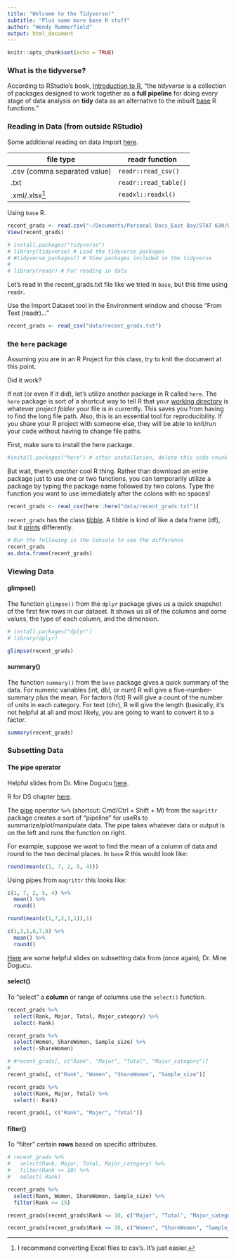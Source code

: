 ```yaml
---
title: "Welcome to the Tidyverse!"
subtitle: "Plus some more base R stuff"
author: "Wendy Rummerfield"
output: html_document
---
```


```r
knitr::opts_chunk$set(echo = TRUE)
```

### What is the tidyverse?

According to RStudio's book, [Introduction to R](https://r-unimelb.gitbook.io/rbook/into-the-tidyverse/the-tidyverse#:~:text=What%20is%20the%20tidyverse%3F%20At%20its%20core%2C%20the,an%20alternative%20to%20the%20inbuilt%20base%20R%20functions.), "the *tidyverse* is a collection of packages designed to work together as a **full pipeline** for doing every stage of data analysis on **tidy** data as an alternative to the inbuilt [base]{.underline} R functions."

### Reading in Data (from outside RStudio)

Some additional reading on data import [here](https://r4ds.had.co.nz/data-import.html).

| file type                    | readr function        |
|------------------------------|-----------------------|
| .csv (comma separated value) | `readr::read_csv()`   |
| .txt                         | `readr::read_table()` |
| .xml/.xlsx[^1]               | `readxl::readxl()`    |

[^1]: I recommend converting Excel files to csv's. It's just easier.

Using `base` R.

```r
recent_grads <- read.csv("~/Documents/Personal Docs_East Bay/STAT 630/Week 3/recent_grads.txt", header=FALSE)
View(recent_grads)
```


```r
# install.packages("tidyverse")
# library(tidyverse) # Load the tidyverse packages
# #tidyverse_packages() # View packages included in the tidyverse
# 
# library(readr) # For reading in data
```

Let's read in the recent_grads.txt file like we tried in `base`, but this time using `readr`.

Use the Import Dataset tool in the Environment window and choose "From Text (readr)..."

```r
recent_grads <- read_csv("data/recent_grads.txt")
```

### the `here` package

Assuming you are in an R Project for this class, try to knit the document at this point.

Did it work?

If not (or even if it did), let's utilize another package in R called `here`. The `here` package is sort of a shortcut way to tell R that your [working directory]{.underline} is whatever *project folder* your file is in currently. This saves you from having to find the long file path. Also, this is an essential tool for reproducibility. If you share your R project with someone else, they will be able to knit/run your code without having to change file paths.

First, make sure to install the here package.

```r
#install.packages("here") # after installation, delete this code chunk
```

But wait, there's *another* cool R thing. Rather than download an entire package just to use one or two functions, you can temporarily utilize a package by typing the package name followed by two colons. Type the function you want to use immediately after the colons with no spaces!

```r
recent_grads <- read_csv(here::here("data/recent_grads.txt"))
```

`recent_grads` has the class [tibble]{.underline}. A tibble is kind of like a data frame (df), but it [prints]{.underline} differently.

```r
# Run the following in the Console to see the difference
recent_grads
as.data.frame(recent_grads)
```

### Viewing Data

#### glimpse()

The function `glimpse()` from the `dplyr` package gives us a quick snapshot of the first few rows in our dataset. It shows us all of the columns and some values, the type of each column, and the dimension.

```r
# install.packages("dplyr")
# library(dplyr)

glimpse(recent_grads) 
```

#### summary()

The function `summary()` from the `base` package gives a quick summary of the data. For numeric variables (int, dbl, or num) R will give a five-number-summary plus the mean. For factors (fct) R will give a count of the number of units in each category. For text (chr), R will give the length (basically, it's not helpful at all and most likely, you are going to want to convert it to a factor.

```r
summary(recent_grads)
```


### Subsetting Data

#### The pipe operator

Helpful slides from Dr. Mine Dogucu [here](https://stats295r-fa20.github.io/adv-r-website/slides/week4/04a-pipe-op.html#1).

R for DS chapter [here](https://r4ds.had.co.nz/pipes.html).

The [pipe]{.underline} operator `%>%` (shortcut: Cmd/Ctrl + Shift + M) from the `magrittr` package creates a sort of "pipeline" for useRs to summarize/plot/manipulate data. The pipe takes whatever data or output is on the left and runs the function on right.

For example, suppose we want to find the mean of a column of data and round to the two decimal places. In `base` R this would look like:

```r
round(mean(c(1, 7, 2, 5, 4)))
```

Using pipes from `magrittr` this looks like:

```r
c(1, 7, 2, 5, 4) %>%
  mean() %>%
  round()

round(mean(c(1,7,2,3,1)),1)

c(1,3,5,6,7,8) %>% 
  mean() %>% 
  round()

```

[Here](https://stats295r-fa20.github.io/adv-r-website/slides/week4/04b-subset-data.html#1) are some helpful slides on subsetting data from (once again), Dr. Mine Dogucu.

#### select()

To "select" a **column** or range of columns use the `select()` function.

```r
recent_grads %>%
  select(Rank, Major, Total, Major_category) %>%
  select(-Rank)

recent_grads %>%
  select(Women, ShareWomen, Sample_size) %>%
  select(-ShareWomen)

# #recent_grads[, c("Rank", "Major", "Total", "Major_category")]
# 
recent_grads[, c("Rank", "Women", "ShareWomen", "Sample_size")]

recent_grads %>% 
  select(Rank, Major, Total) %>% 
  select(- Rank)

recent_grads[, c("Rank", "Major", "Total")]
```

#### filter()

To "filter" certain **rows** based on specific attributes.

```r
# recent_grads %>% 
#   select(Rank, Major, Total, Major_category) %>% 
#   filter(Rank <= 10) %>% 
#   select(-Rank) 

recent_grads %>% 
  select(Rank, Women, ShareWomen, Sample_size) %>% 
  filter(Rank <= 15) 

recent_grads[recent_grads$Rank <= 10, c("Major", "Total", "Major_category")]

recent_grads[recent_grads$Rank <= 10, c("Women", "ShareWomen", "Sample_size")]


```
